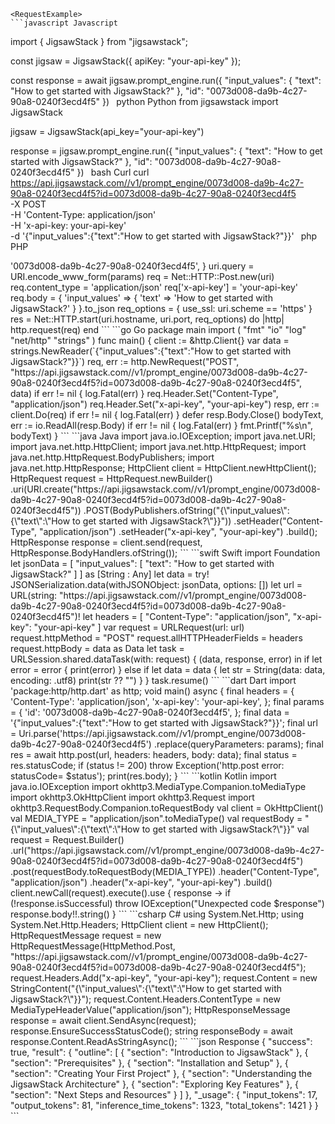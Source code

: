 
    <RequestExample>
    ```javascript Javascript
import { JigsawStack } from "jigsawstack";

const jigsaw = JigsawStack({ apiKey: "your-api-key" });

const response = await jigsaw.prompt_engine.run({
      "input_values": {
            "text": "How to get started with JigsawStack?"
      },
      "id": "0073d008-da9b-4c27-90a8-0240f3ecd4f5"
})
    ```
    ```python Python
from jigsawstack import JigsawStack

jigsaw = JigsawStack(api_key="your-api-key")

response = jigsaw.prompt_engine.run({
      "input_values": {
            "text": "How to get started with JigsawStack?"
      },
      "id": "0073d008-da9b-4c27-90a8-0240f3ecd4f5"
})
    ```
    ```bash Curl
curl https://api.jigsawstack.com//v1/prompt_engine/0073d008-da9b-4c27-90a8-0240f3ecd4f5?id=0073d008-da9b-4c27-90a8-0240f3ecd4f5 \
 -X POST \
 -H 'Content-Type: application/json' \
 -H 'x-api-key: your-api-key' \
 -d '{"input_values":{"text":"How to get started with JigsawStack?"}}'
    ```
    ```php PHP
<?php
$ch = curl_init();
curl_setopt($ch, CURLOPT_URL, 'https://api.jigsawstack.com//v1/prompt_engine/0073d008-da9b-4c27-90a8-0240f3ecd4f5?id=0073d008-da9b-4c27-90a8-0240f3ecd4f5');
curl_setopt($ch, CURLOPT_RETURNTRANSFER, true);
curl_setopt($ch, CURLOPT_CUSTOMREQUEST, 'POST');
curl_setopt($ch, CURLOPT_HTTPHEADER, [
    'Content-Type: application/json',
    'x-api-key: your-api-key',
]);
curl_setopt($ch, CURLOPT_POSTFIELDS, '{"input_values":{"text":"How to get started with JigsawStack?"}}');

$response = curl_exec($ch);

curl_close($ch);

    ```
    ```ruby Ruby
require 'net/http'
require 'json'

uri = URI('https://api.jigsawstack.com//v1/prompt_engine/0073d008-da9b-4c27-90a8-0240f3ecd4f5')
params = {
  :id => '0073d008-da9b-4c27-90a8-0240f3ecd4f5',
}
uri.query = URI.encode_www_form(params)

req = Net::HTTP::Post.new(uri)
req.content_type = 'application/json'
req['x-api-key'] = 'your-api-key'

req.body = {
  'input_values' => {
    'text' => 'How to get started with JigsawStack?'
  }
}.to_json

req_options = {
  use_ssl: uri.scheme == 'https'
}
res = Net::HTTP.start(uri.hostname, uri.port, req_options) do |http|
  http.request(req)
end

    ```
    ```go Go
package main

import (
	"fmt"
	"io"
	"log"
	"net/http"
	"strings"
)

func main() {
	client := &http.Client{}
	var data = strings.NewReader(`{"input_values":{"text":"How to get started with JigsawStack?"}}`)
	req, err := http.NewRequest("POST", "https://api.jigsawstack.com//v1/prompt_engine/0073d008-da9b-4c27-90a8-0240f3ecd4f5?id=0073d008-da9b-4c27-90a8-0240f3ecd4f5", data)
	if err != nil {
		log.Fatal(err)
	}
	req.Header.Set("Content-Type", "application/json")
	req.Header.Set("x-api-key", "your-api-key")
	resp, err := client.Do(req)
	if err != nil {
		log.Fatal(err)
	}
	defer resp.Body.Close()
	bodyText, err := io.ReadAll(resp.Body)
	if err != nil {
		log.Fatal(err)
	}
	fmt.Printf("%s\n", bodyText)
}

    ```
    ```java Java
import java.io.IOException;
import java.net.URI;
import java.net.http.HttpClient;
import java.net.http.HttpRequest;
import java.net.http.HttpRequest.BodyPublishers;
import java.net.http.HttpResponse;

HttpClient client = HttpClient.newHttpClient();

HttpRequest request = HttpRequest.newBuilder()
    .uri(URI.create("https://api.jigsawstack.com//v1/prompt_engine/0073d008-da9b-4c27-90a8-0240f3ecd4f5?id=0073d008-da9b-4c27-90a8-0240f3ecd4f5"))
    .POST(BodyPublishers.ofString("{\"input_values\":{\"text\":\"How to get started with JigsawStack?\"}}"))
    .setHeader("Content-Type", "application/json")
    .setHeader("x-api-key", "your-api-key")
    .build();

HttpResponse<String> response = client.send(request, HttpResponse.BodyHandlers.ofString());

    ```
    ```swift Swift
import Foundation

let jsonData = [
    "input_values": [
        "text": "How to get started with JigsawStack?"
    ]
] as [String : Any]
let data = try! JSONSerialization.data(withJSONObject: jsonData, options: [])

let url = URL(string: "https://api.jigsawstack.com//v1/prompt_engine/0073d008-da9b-4c27-90a8-0240f3ecd4f5?id=0073d008-da9b-4c27-90a8-0240f3ecd4f5")!
let headers = [
    "Content-Type": "application/json",
    "x-api-key": "your-api-key"
]

var request = URLRequest(url: url)
request.httpMethod = "POST"
request.allHTTPHeaderFields = headers
request.httpBody = data as Data

let task = URLSession.shared.dataTask(with: request) { (data, response, error) in
    if let error = error {
        print(error)
    } else if let data = data {
        let str = String(data: data, encoding: .utf8)
        print(str ?? "")
    }
}

task.resume()

    ```
    ```dart Dart
import 'package:http/http.dart' as http;

void main() async {
  final headers = {
    'Content-Type': 'application/json',
    'x-api-key': 'your-api-key',
  };

  final params = {
    'id': '0073d008-da9b-4c27-90a8-0240f3ecd4f5',
  };

  final data = '{"input_values":{"text":"How to get started with JigsawStack?"}}';

  final url = Uri.parse('https://api.jigsawstack.com//v1/prompt_engine/0073d008-da9b-4c27-90a8-0240f3ecd4f5')
      .replace(queryParameters: params);

  final res = await http.post(url, headers: headers, body: data);
  final status = res.statusCode;
  if (status != 200) throw Exception('http.post error: statusCode= $status');

  print(res.body);
}

    ```
    ```kotlin Kotlin
import java.io.IOException
import okhttp3.MediaType.Companion.toMediaType
import okhttp3.OkHttpClient
import okhttp3.Request
import okhttp3.RequestBody.Companion.toRequestBody

val client = OkHttpClient()

val MEDIA_TYPE = "application/json".toMediaType()

val requestBody = "{\"input_values\":{\"text\":\"How to get started with JigsawStack?\"}}"

val request = Request.Builder()
  .url("https://api.jigsawstack.com//v1/prompt_engine/0073d008-da9b-4c27-90a8-0240f3ecd4f5?id=0073d008-da9b-4c27-90a8-0240f3ecd4f5")
  .post(requestBody.toRequestBody(MEDIA_TYPE))
  .header("Content-Type", "application/json")
  .header("x-api-key", "your-api-key")
  .build()

client.newCall(request).execute().use { response ->
  if (!response.isSuccessful) throw IOException("Unexpected code $response")
  response.body!!.string()
}

    ```
    ```csharp C#
using System.Net.Http;
using System.Net.Http.Headers;

HttpClient client = new HttpClient();

HttpRequestMessage request = new HttpRequestMessage(HttpMethod.Post, "https://api.jigsawstack.com//v1/prompt_engine/0073d008-da9b-4c27-90a8-0240f3ecd4f5?id=0073d008-da9b-4c27-90a8-0240f3ecd4f5");

request.Headers.Add("x-api-key", "your-api-key");

request.Content = new StringContent("{\"input_values\":{\"text\":\"How to get started with JigsawStack?\"}}");
request.Content.Headers.ContentType = new MediaTypeHeaderValue("application/json");

HttpResponseMessage response = await client.SendAsync(request);
response.EnsureSuccessStatusCode();
string responseBody = await response.Content.ReadAsStringAsync();

    ```
    </RequestExample>
    <ResponseExample>
    ```json Response
{
      "success": true,
      "result": {
            "outline": [
                  {
                        "section": "Introduction to JigsawStack"
                  },
                  {
                        "section": "Prerequisites"
                  },
                  {
                        "section": "Installation and Setup"
                  },
                  {
                        "section": "Creating Your First Project"
                  },
                  {
                        "section": "Understanding the JigsawStack Architecture"
                  },
                  {
                        "section": "Exploring Key Features"
                  },
                  {
                        "section": "Next Steps and Resources"
                  }
            ]
      },
      "_usage": {
            "input_tokens": 17,
            "output_tokens": 81,
            "inference_time_tokens": 1323,
            "total_tokens": 1421
      }
}
    ```
    </ResponseExample>
    
    